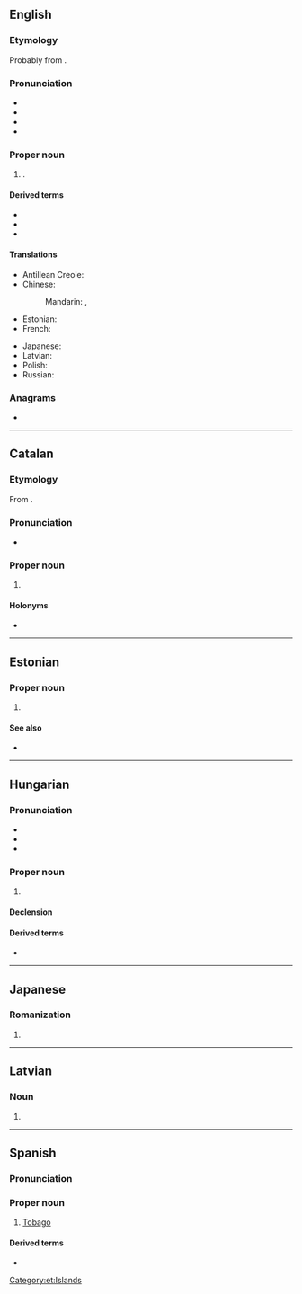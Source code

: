 {{also|Tobāgo}}
==English==

===Etymology===
Probably from {{der|en|es|tabaco||tobacco}}.

===Pronunciation===
* {{IPA|en|/təˈbeɪ.ɡəʊ/}}
* {{audio|en|LL-Q1860 (eng)-Vealhurl-Tobago.wav|Audio (UK)}}
* {{hyphenation|en|To|ba|go}}
* {{rhymes|en|eɪɡəʊ|s=3}}

===Proper noun===
{{wikipedia}}
{{en-proper noun}}

# {{place|en|island/and/ward|r/Caribbean|part of|c/Trinidad and Tobago}}.

====Derived terms====
* {{l|en|Tobagonian}}
* {{l|en|Little Tobago}}
* {{l|en|Tobago least gecko}}

====Translations====
{{trans-top|island of the Caribbean}}
* Antillean Creole: {{t|gcf|Tobago}}
* Chinese:
*: Mandarin: {{t|cmn|多巴哥島}}, {{t|cmn|多巴哥岛|tr=Duōbāgēdǎo}}
* Estonian: {{t|et|Tobago}}
* French: {{t+|fr|Tobago}}
{{trans-mid}}
* Japanese: {{t|ja|トバゴ島|tr=tobagotō}}
* Latvian: {{t|lv|Tobāgo|f}}
* Polish: {{t+|pl|Tobago|n}}
* Russian: {{t+|ru|Тоба́го|m}}
{{trans-bottom}}

===Anagrams===
* {{anagrams|en|a=abgoot|Bogota|Bogotá}}

----

==Catalan==

===Etymology===
From {{bor|ca|en|Tobago}}.

===Pronunciation===
* {{ca-IPA}}

===Proper noun===
{{ca-proper noun}}

# {{place|ca|island|reg/Caribbean|and part of the country of|c/Trinidad and Tobago|t=Tobago}}

====Holonyms====
* {{l|ca|Trinitat i Tobago}}

----

==Estonian==
{{wikipedia|lang=et}}

===Proper noun===
{{head|et|proper noun}}

# {{l|en|Tobago}}

====See also====
* {{l|et|Trinidad ja Tobago}}

[[Category:et:Islands]]

----

==Hungarian==
{{swp|lang=hu}}

===Pronunciation===
* {{hu-IPA|tobagó}}
* {{hyphenation|hu|To|ba|go}}
* {{rhymes|hu|ɡoː}}

===Proper noun===
{{head|hu|proper noun}}

# {{place|hu|island|r/Caribbean|part of the country [[Trinidad and Tobago]]|t1=Tobago|cat=Trinidad and Tobago}}

====Declension====
{{hu-infl-nom|Tobagó|o|n=sg}}{{hu-pos-tok|Tobagó|n=sg}}

====Derived terms====
* {{l|hu|Trinidad és Tobago}}

----

==Japanese==

===Romanization===
{{ja-romaji}}

# {{ja-romanization of|トバゴ}}

----

==Latvian==

===Noun===
{{head|lv|misspelling}}

# {{misspelling of|lv|Tobāgo}}

----

==Spanish==

===Pronunciation===
{{es-pr}}

===Proper noun===
{{es-proper noun|m}}

# [[#English|Tobago]]

====Derived terms====
* {{l|es|Trinidad y Tobago}}